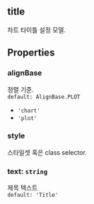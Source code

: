 ## title
차트 타이틀 설정 모델.
## Properties

### alignBase
정렬 기준.  
`default: AlignBase.PLOT`  
- `'chart'` 
- `'plot'` 
### style
스타일셋 혹은 class selector.  

### text: `string`
제목 텍스트  
`default: 'Title'`  
